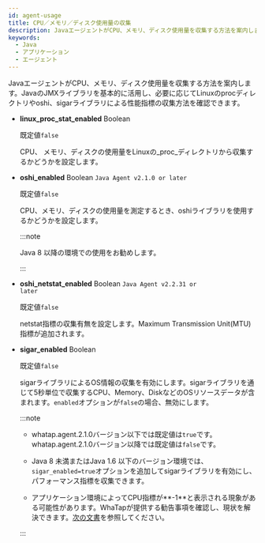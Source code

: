 ```yaml
---
id: agent-usage
title: CPU／メモリ／ディスク使用量の収集
description: JavaエージェントがCPU、メモリ、ディスク使用量を収集する方法を案内します。JavaのJMXライブラリを基本的に活用し、必要に応じてLinuxのprocディレクトリやoshi、sigarライブラリによる性能指標の収集方法を確認できます。
keywords:
  - Java
  - アプリケーション
  - エージェント
---
```


JavaエージェントがCPU、メモリ、ディスク使用量を収集する方法を案内します。JavaのJMXライブラリを基本的に活用し、必要に応じてLinuxのprocディレクトリやoshi、sigarライブラリによる性能指標の収集方法を確認できます。

- **linux_proc_stat_enabled** <span class='type'>Boolean</span>

  既定値`false`

  CPU、 メモリ、ディスクの使用量をLinuxの_proc_ディレクトリから収集するかどうかを設定します。

- **oshi_enabled** <span class='type'>Boolean</span> <code class="my">Java Agent v2.1.0 or later</code>

  既定値`false`

  CPU、メモリ、ディスクの使用量を測定するとき、oshiライブラリを使用するかどうかを設定します。

  :::note

  Java 8 以降の環境での使用をお勧めします。

  :::

- **oshi_netstat_enabled** <span class='type'>Boolean</span> <code class="my">Java Agent v2.2.31 or later</code>

  既定値`false`

  netstat指標の収集有無を設定します。Maximum Transmission Unit(MTU) 指標が追加されます。

- **sigar_enabled** <span class='type'>Boolean</span>

  既定値`false`

  sigarライブラリによるOS情報の収集を有効にします。sigarライブラリを通じて5秒単位で収集するCPU、Memory、DiskなどのOSリソースデータが含まれます。`enabled`オプションが`false`の場合、無効にします。

  :::note

  - whatap.agent.2.1.0バージョン以下では既定値は`true`です。whatap.agent.2.1.0バージョン以降では既定値は`false`です。

  - Java 8 未満またはJava 1.6 以下のバージョン環境では、`sigar_enabled=true`オプションを追加してsigarライブラリを有効にし、パフォーマンス指標を収集できます。

  - アプリケーション環境によってCPU指標が**-1**と表示される現象がある可能性があります。WhaTapが提供する勧告事項を確認し、現状を解決できます。[次の文書](agent-troubleshooting#cpumetrics)を参照してください。

  :::

